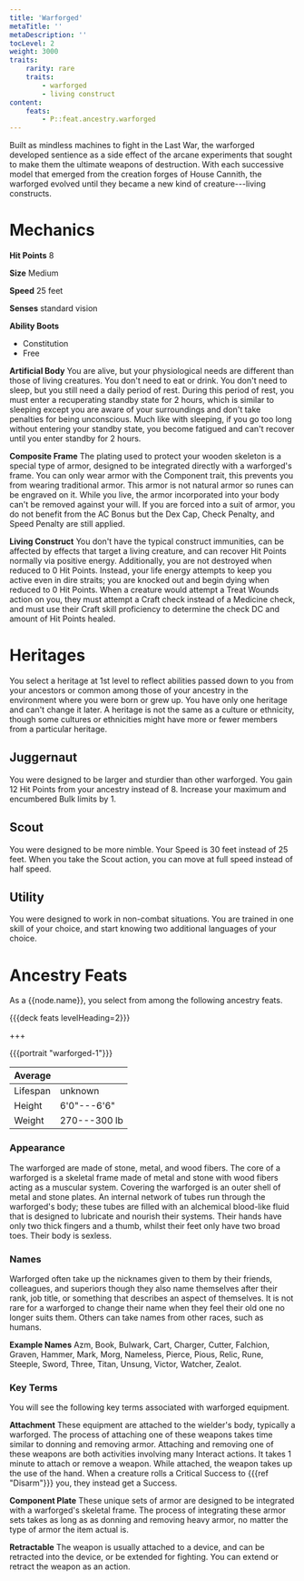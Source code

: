 ```yaml
---
title: 'Warforged'
metaTitle: ''
metaDescription: ''
tocLevel: 2
weight: 3000
traits:
    rarity: rare
    traits:
        - warforged
        - living construct
content:
    feats:
        - P::feat.ancestry.warforged
---
```


Built as mindless machines to fight in the Last War, the warforged developed sentience as a side effect of the arcane experiments that sought to make them the ultimate weapons of destruction. With each successive model that emerged from the creation forges of House Cannith, the warforged evolved until they became a new kind of creature---living constructs.

# Mechanics

**Hit Points** 8

**Size** Medium

**Speed** 25 feet

**Senses** standard vision

**Ability Boots**

-   Constitution
-   Free

**Artificial Body** You are alive, but your physiological needs are different than those of living creatures. You don't need to eat or drink. You don't need to sleep, but you still need a daily period of rest. During this period of rest, you must enter a recuperating standby state for 2 hours, which is similar to sleeping except you are aware of your surroundings and don't take penalties for being unconscious. Much like with sleeping, if you go too long without entering your standby state, you become fatigued and can't recover until you enter standby for 2 hours.

**Composite Frame** The plating used to protect your wooden skeleton is a special type of armor, designed to be integrated directly with a warforged's frame. You can only wear armor with the Component trait, this prevents you from wearing traditional armor. This armor is not natural armor so runes can be engraved on it. While you live, the armor incorporated into your body can't be removed against your will. If you are forced into a suit of armor, you do not benefit from the AC Bonus but the Dex Cap, Check Penalty, and Speed Penalty are still applied.

**Living Construct** You don't have the typical construct immunities, can be affected by effects that target a living creature, and can recover Hit Points normally via positive energy. Additionally, you are not destroyed when reduced to 0 Hit Points. Instead, your life energy attempts to keep you active even in dire straits; you are knocked out and begin dying when reduced to 0 Hit Points. When a creature would attempt a Treat Wounds action on you, they must attempt a Craft check instead of a Medicine check, and must use their Craft skill proficiency to determine the check DC and amount of Hit Points healed.

# Heritages

You select a heritage at 1st level to reflect abilities passed down to you from your ancestors or common among those of your ancestry in the environment where you were born or grew up. You have only one heritage and can't change it later. A heritage is not the same as a culture or ethnicity, though some cultures or ethnicities might have more or fewer members from a particular heritage.

## Juggernaut

You were designed to be larger and sturdier than other warforged. You gain 12 Hit Points from your ancestry instead of 8. Increase your maximum and encumbered Bulk limits by 1.

## Scout

You were designed to be more nimble. Your Speed is 30 feet instead of 25 feet. When you take the Scout action, you can move at full speed instead of half speed.

## Utility

You were designed to work in non-combat situations. You are trained in one skill of your choice, and start knowing two additional languages of your choice.

# Ancestry Feats

As a {{node.name}}, you select from among the following ancestry feats.

{{{deck feats levelHeading=2}}}

+++

{{{portrait "warforged-1"}}}

| Average  |              |
| -------- | ------------ |
| Lifespan | unknown      |
| Height   | 6'0"---6'6"  |
| Weight   | 270---300 lb |

### Appearance

The warforged are made of stone, metal, and wood fibers. The core of a warforged is a skeletal frame made of metal and stone with wood fibers acting as a muscular system. Covering the warforged is an outer shell of metal and stone plates. An internal network of tubes run through the warforged's body; these tubes are filled with an alchemical blood-like fluid that is designed to lubricate and nourish their systems. Their hands have only two thick fingers and a thumb, whilst their feet only have two broad toes. Their body is sexless.

### Names

Warforged often take up the nicknames given to them by their friends, colleagues, and superiors though they also name themselves after their rank, job title, or something that describes an aspect of themselves. It is not rare for a warforged to change their name when they feel their old one no longer suits them. Others can take names from other races, such as humans.

**Example Names** Azm, Book, Bulwark, Cart, Charger, Cutter, Falchion, Graven, Hammer, Mark, Morg, Nameless, Pierce, Pious, Relic, Rune, Steeple, Sword, Three, Titan, Unsung, Victor, Watcher, Zealot.

### Key Terms

You will see the following key terms associated with warforged equipment.

**Attachment** These equipment are attached to the wielder's body, typically a warforged. The process of attaching one of these weapons takes time similar to donning and removing armor. Attaching and removing one of these weapons are both activities involving many Interact actions. It takes 1 minute to attach or remove a weapon. While attached, the weapon takes up the use of the hand. When a creature rolls a Critical Success to {{{ref "Disarm"}}} you, they instead get a Success.

**Component Plate** These unique sets of armor are designed to be integrated with a warforged's skeletal frame. The process of integrating these armor sets takes as long as as donning and removing heavy armor, no matter the type of armor the item actual is.

**Retractable** The weapon is usually attached to a device, and can be retracted into the device, or be extended for fighting. You can extend or retract the weapon as an action.
